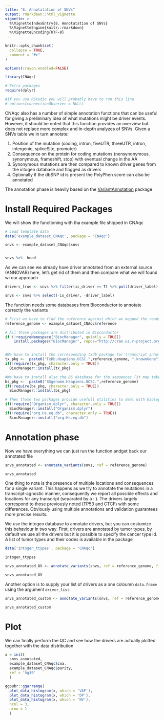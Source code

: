 ```yaml
---
title: "8. Annotatation of SNVs"
output: rmarkdown::html_vignette
vignette: >
  %\VignetteIndexEntry{8. Annotatation of SNVs}
  %\VignetteEngine{knitr::rmarkdown}
  %\VignetteEncoding{UTF-8}
---
```


```r
knitr::opts_chunk$set(
  collapse = TRUE,
  comment = "#>"
)

options(crayon.enabled=FALSE)
```

```r
library(CNAqc)

# Extra packages
require(dplyr)

#if you use RStudio you will probably have to run this line
# options(connectionObserver = NULL)
```

CNAqc also has a number of simple annotation functions that can be useful for giving a preliminary idea of what mutations might be driver events. However, it should be noted that this function provides an overview but does not replace more complex and in-depth analyzes of SNVs.
Given a SNVs table we in turn annotate:

1. Position of the mutation (coding, intron, fiveUTR, threeUTR, intron, intergenic, spliceSite, promoter)
2. Consequence on the protein for coding mutations (nonsynonymous, synonymous, frameshift, stop) with eventual change in the AA
3. Synonymous mutations are then compared to known driver genes from the intogen database and flagged as drivers
4. Optionally if the dbSNP id is present the PolyPhen score can also be annotated

The annotation phase is heavily based on the [VariantAnnotation](https://bioconductor.org/packages/release/bioc/html/VariantAnnotation.html) package


# Install Required Packages

We will show the functioning with tha example file shipped in CNAqc

```r
# Load template data
data('example_dataset_CNAqc', package = 'CNAqc')

snvs <- example_dataset_CNAqc$snvs


snvs %>%  head
```

As we can see we already have driver annotated from an external source (ANNOVAR) here, let's get rid of them and then compare what we will found wi our approach

```r

drivers_true <- snvs %>% filter(is_driver == T) %>% pull(driver_label) %>%  unique

snvs <- snvs %>% select(-is_driver, -driver_label)

```

The function needs some databases from Bioconductor to annotate correctly the variants

```r


# First we have to find the reference against which we mapped the reads
reference_genome <- example_dataset_CNAqc$reference

# All those packages are distributed in Bioconductor
if (!requireNamespace("BiocManager", quietly = TRUE))
    install.packages("BiocManager", repos="http://cran.us.r-project.org")


#We have to install the corresponding txdb package for transcript annotations
tx_pkg <-  paste0("TxDb.Hsapiens.UCSC.",reference_genome, ".knownGene")
if(!require(tx_pkg, character.only = TRUE))
  BiocManager::install(tx_pkg)

#We have to install also the BS database for the sequences (it may take some time)
bs_pkg <-  paste0("BSgenome.Hsapiens.UCSC.",reference_genome)
if(!require(bs_pkg, character.only = TRUE))
  BiocManager::install(bs_pkg)

# Then those two packages provide usefull utilities to deal with biological databases
if(!require("Organism.dplyr", character.only = TRUE))
  BiocManager::install("Organism.dplyr")
if(!require("org.Hs.eg.db", character.only = TRUE))
  BiocManager::install("org.Hs.eg.db")

```
# Annotation phase

Now we have everything we can just run the function andget back our annotated file

```r

snvs_annotated <- annotate_variants(snvs, ref = reference_genome)

snvs_annotated
```
One thing to note is the presence of multiple locations and consequences for a single variant. This happens as we try to annotate the mutations in a transcript-agnostic manner, consequently we report all possible effects and locations for any transcript (separated by a : ). 
The drivers largely correspond to those previously noted (TP53 and CTCF) with some differences. Obviously using multiple annotations and validation guarantees more precise results. 



We use the intogen database to annotate drivers, but you can costumize this behaviour in two way. First, drivers are annotated by tumor types, by default
we use all the drivers but it is possible to specify the cancer type id. A list of tumor types and their codes is available in the package 

```r
data('intogen_ttypes', package = 'CNAqc')

intogen_ttypes

```


```r
snvs_annotated_OV <- annotate_variants(snvs, ref = reference_genome, filter_tumor_type = "OV")

snvs_annotated_OV
```

Another option is to supply your list of drivers as a one coloumn `data.frame` using the argument `driver_list`.

```r

snvs_annotated_custom <- annotate_variants(snvs, ref = reference_genome, driver_list = as.data.frame(c("TP53", "CHDS")))

snvs_annotated_custom
```

# Plot

We can finally perform the QC and see how the drivers are actually plotted together with the data distribution

```r

x = init(
  snvs_annotated, 
  example_dataset_CNAqc$cna,
  example_dataset_CNAqc$purity,
  ref = 'hg19'
  )

ggpubr::ggarrange(
  plot_data_histogram(x, which = 'VAF'),
  plot_data_histogram(x, which = 'DP'),
  plot_data_histogram(x, which = 'NV'),
  ncol = 3,
  nrow = 1
  )

```


